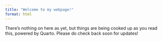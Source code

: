 ```yaml
---
title: "Welcome to my webpage!"
format: html
---
```

There's nothing on here as yet, but things are being cooked up as you read this, powered by Quarto. Please do check back soon for updates!
